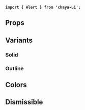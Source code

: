 
<Meta
    title="Components/Feedback/Alert"
    of={AlertStories}
/>

<Title>Alert</Title>

**`import { Alert } from 'chaya-ui';`**

<Primary />

## Props

<Controls />

## Variants

### Solid

<Primary />

### Outline

<Canvas of={AlertStories.OutlineVariant} />

## Colors

<Canvas of={AlertStories.SolidColorVariants} />

<Canvas of={AlertStories.OutlineColorVariants} />


## Dismissible

<Canvas of={AlertStories.DismissibleAlert} />